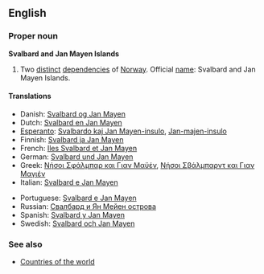 {{wikipedia}}
==English==

===Proper noun===
'''Svalbard and Jan Mayen Islands'''

# Two [[distinct]] [[depend]]encies of [[Norway]]. Official [[name]]: Svalbard and Jan Mayen Islands.

====Translations====
{{top}}
*Danish: [[Svalbard og Jan Mayen]]
*Dutch: [[Svalbard en Jan Mayen]]
*[[Esperanto]]: [[Svalbardo kaj Jan Mayen-insulo]], [[Jan-majen-insulo]]
*Finnish: [[Svalbard ja Jan Mayen]]
*French: [[Iles Svalbard et Jan Mayen]]
*German: [[Svalbard und Jan Mayen]]
*Greek: [[Νήσοι Σφάλμπαρ και Γιαν Μαϋέν]], [[Νήσοι Σβάλμπαρντ και Γιαν Μαγιέν]]
*Italian: [[Svalbard e Jan Mayen]]
{{mid}}
*Portuguese: [[Svalbard e Jan Mayen]]
*Russian: [[Свалбард и Ян Мейен острова]]
*Spanish: [[Svalbard y Jan Mayen]]
*Swedish: [[Svalbard och Jan Mayen]]
{{bottom}}

===See also===
*[[Countries of the world]]